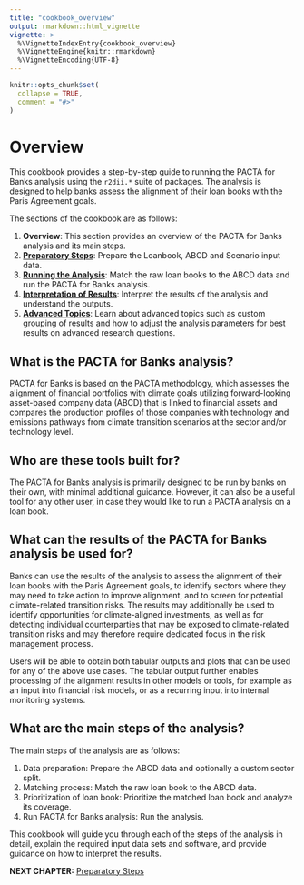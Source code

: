 ```yaml
---
title: "cookbook_overview"
output: rmarkdown::html_vignette
vignette: >
  %\VignetteIndexEntry{cookbook_overview}
  %\VignetteEngine{knitr::rmarkdown}
  %\VignetteEncoding{UTF-8}
---
```


```r
knitr::opts_chunk$set(
  collapse = TRUE,
  comment = "#>"
)
```

# Overview

This cookbook provides a step-by-step guide to running the PACTA for Banks analysis using the `r2dii.*` suite of packages. The analysis is designed to help banks assess the alignment of their loan books with the Paris Agreement goals.

The sections of the cookbook are as follows:

1. **Overview**: This section provides an overview of the PACTA for Banks analysis and its main steps.
2. **[Preparatory Steps](cookbook_preparatory_steps.html)**: Prepare the Loanbook, ABCD and Scenario input data.
3. **[Running the Analysis](cookbook_running_the_analysis.html)**: Match the raw loan books to the ABCD data and run the PACTA for Banks analysis.
4. **[Interpretation of Results](cookbook_interpretation.html)**: Interpret the results of the analysis and understand the outputs.
5. **[Advanced Topics](cookbook_advanced_use_cases.html)**: Learn about advanced topics such as custom grouping of results and how to adjust the analysis parameters for best results on advanced research questions.

## What is the PACTA for Banks analysis?

PACTA for Banks is based on the PACTA methodology, which assesses the alignment of financial portfolios with climate goals utilizing forward-looking asset-based company data (ABCD) that is linked to financial assets and compares the production profiles of those companies with technology and emissions pathways from climate transition scenarios at the sector and/or technology level.

## Who are these tools built for?

The PACTA for Banks analysis is primarily designed to be run by banks on their own, with minimal additional guidance. However, it can also be a useful tool for any other user, in case they would like to run a PACTA analysis on a loan book.

## What can the results of the PACTA for Banks analysis be used for?

Banks can use the results of the analysis to assess the alignment of their loan books with the Paris Agreement goals, to identify sectors where they may need to take action to improve alignment, and to screen for potential climate-related transition risks. The results may additionally be used to identify opportunities for climate-aligned investments, as well as for detecting individual counterparties that may be exposed to climate-related transition risks and may therefore require dedicated focus in the risk management process.

Users will be able to obtain both tabular outputs and plots that can be used for any of the above use cases. The tabular output further enables processing of the alignment results in other models or tools, for example as an input into financial risk models, or as a recurring input into internal monitoring systems.

## What are the main steps of the analysis?

The main steps of the analysis are as follows:

1. Data preparation: Prepare the ABCD data and optionally a custom sector split.
2. Matching process: Match the raw loan book to the ABCD data.
3. Prioritization of loan book: Prioritize the matched loan book and analyze its coverage.
4. Run PACTA for Banks analysis: Run the analysis.

This cookbook will guide you through each of the steps of the analysis in detail, explain the required input data sets and software, and provide guidance on how to interpret the results.

**NEXT CHAPTER:** [Preparatory Steps](cookbook_preparatory_steps.html)
